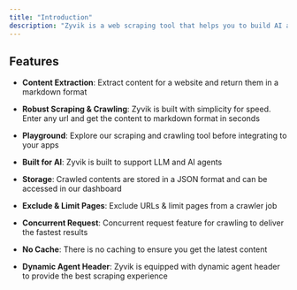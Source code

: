 ```yaml
---
title: "Introduction"
description: "Zyvik is a web scraping tool that helps you to build AI apps faster. With the support of markdown format, Zyvik works well with LLM and AI agents."
---
```


## Features

* **Content Extraction**: Extract content for a website and return them in a markdown format

* **Robust Scraping & Crawling**: Zyvik is built with simplicity for speed. Enter any url and get the content to markdown format in seconds

* **Playground**: Explore our scraping and crawling tool before integrating to your apps

* **Built for AI**: Zyvik is built to support LLM and AI agents

* **Storage**: Crawled contents are stored in a JSON format and can be accessed in our dashboard

* **Exclude & Limit Pages**: Exclude URLs & limit pages from a crawler job

* **Concurrent Request**: Concurrent request feature for crawling to deliver the fastest results

* **No Cache**: There is no caching to ensure you get the latest content

* **Dynamic Agent Header**: Zyvik is equipped with dynamic agent header to provide the best scraping experience